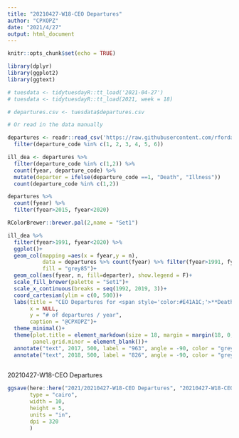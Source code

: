 ```yaml
---
title: "20210427-W18-CEO Departures"
author: "CPXOPZ"
date: "2021/4/27"
output: html_document
---
```


```r
knitr::opts_chunk$set(echo = TRUE)
```

```r
library(dplyr)
library(ggplot2)
library(ggtext)
```

```r
# tuesdata <- tidytuesdayR::tt_load('2021-04-27')
# tuesdata <- tidytuesdayR::tt_load(2021, week = 18)

# departures.csv <- tuesdata$departures.csv

# Or read in the data manually

departures <- readr::read_csv('https://raw.githubusercontent.com/rfordatascience/tidytuesday/master/data/2021/2021-04-27/departures.csv') %>% 
  filter(departure_code %in% c(1, 2, 3, 4, 5, 6))
```

```r

ill_dea <- departures %>% 
  filter(departure_code %in% c(1,2)) %>% 
  count(fyear, departure_code) %>% 
  mutate(departer = ifelse(departure_code ==1, "Death", "Illness"))
  count(departure_code %in% c(1,2))

```

```r
departures %>% 
  count(fyear) %>% 
  filter(fyear>2015, fyear<2020)

RColorBrewer::brewer.pal(2,name = "Set1")

ill_dea %>% 
  filter(fyear>1991, fyear<2020) %>% 
  ggplot()+
  geom_col(mapping =aes(x = fyear,y = n),
           data = departures %>% count(fyear) %>% filter(fyear>1991, fyear<2020),
           fill = "grey85")+
  geom_col(aes(fyear, n, fill=departer), show.legend = F)+
  scale_fill_brewer(palette = "Set1")+
  scale_x_continuous(breaks = seq(1992, 2019, 3))+
  coord_cartesian(ylim = c(0, 500))+
  labs(title = "CEO Departures for <span style='color:#E41A1C;'>**Death**</span></span> and <span style='color:#377EB8;'>**Illness**</span></span>",
       x = NULL,
       y = "# of departures / year",
       caption = "@CPXOPZ")+
  theme_minimal()+
  theme(plot.title = element_markdown(size = 18, margin = margin(18, 0, 13, 5)),
        panel.grid.minor = element_blank())+
  annotate("text", 2017, 500, label = "963", angle = -90, color = "grey50", hjust = 0.5)+
  annotate("text", 2018, 500, label = "826", angle = -90, color = "grey50", hjust = 0.5)
  
```

20210427-W18-CEO Departures

```r
ggsave(here::here("2021/20210427-W18-CEO Departures", "20210427-W18-CEO_Departures.png"),
       type = "cairo",
       width = 10,
       height = 5,
       units = "in",
       dpi = 320
       )
```

